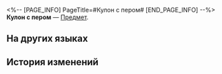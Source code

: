 <%-- [PAGE_INFO]
PageTitle=#Кулон с пером#
[END_PAGE_INFO] --%>
{{Предмет Инфобокс
|id          = 262010
|Изображение = Предмет Кулон с пером.png
|Тип         = 
|Инвентарь   = 
|Редкость    = 3
|Эффект      = 
|Описание    = Украшение вашего геозавра.
}}
{{Описание|«Пусть крылья твои будут сильными, пусть ты будешь летать по голубому небу», - врач.}}
'''Кулон с пером''' — [[Предмет]].

==На других языках==
{{На других языках
|en   = Feather Pendant
|zhs  = 羽毛吊坠
|zht  = 羽毛吊墜
|ja   = 羽根のペンダント
|ko   = 깃털 펜던트
|es   = Colgante de pluma
|fr   = Pendentif de plumes
|ru   = Кулон с пером
|th   = จี้ขนนก
|vi   = Mặt Dây Lông Vũ
|de   = Federanhänger
|id   = Liontin Bulu
|pt   = Pingente de Pena
}}

==История изменений==
{{История изменений|3.6}}